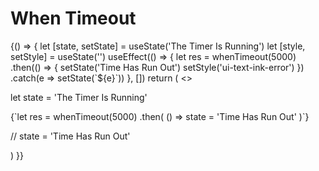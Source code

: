 

<Meta title="MDX/Helpers/When Timeout" />

# When Timeout

<!-- add a plugin description -->

<Canvas>
  <Story name="When Timeout Usage">
    {() => {
      let [state, setState] = useState('The Timer Is Running')
      let [style, setStyle] = useState('')
      useEffect(() => {
        let res = whenTimeout(5000)
          .then(() => {
            setState('Time Has Run Out')
            setStyle('ui-text-ink-error')
          })
          .catch(e => setState(`${e}`))
      }, [])
      return (
        <>
          <div>
            <p>let state = 'The Timer Is Running'</p>
            <p>
              {`let res = whenTimeout(5000)
                .then(
                    () => state = 'Time Has Run Out'
                  )`}
            </p>
            <p>// state = 'Time Has Run Out'</p>
          </div>
        </>
      )
    }}
  </Story>
</Canvas>
